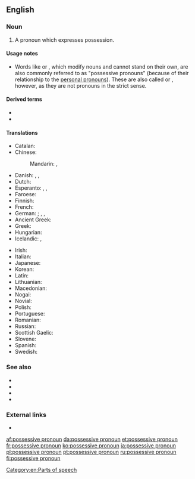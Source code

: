 {{also|possessive-pronoun}}
==English==

===Noun===
{{en-noun}}

# {{lb|en|grammar}} A pronoun which expresses possession.

====Usage notes====
* Words like {{m|en|my}} or {{m|en|their}}, which modify nouns and cannot stand on their own, are also commonly referred to as "possessive pronouns" (because of their relationship to the [[personal pronoun]]s). These are also called {{m|en|possessive determiner|possessive determiners}} or {{m|en|possessive adjective|possessive adjectives}}, however, as they are not pronouns in the strict sense.

====Derived terms====
* {{l|en|determinative possessive pronoun}}
* {{l|en|independent possessive pronoun}}

====Translations====
{{trans-top|pronoun which expresses possession}}
* Catalan: {{t|ca|pronom possessiu|m}}
* Chinese:
*: Mandarin: {{t|cmn|所有格代名詞|sc=Hani}}, {{t|cmn|所有格代名词|tr=suǒyǒugé dàimíngcí|sc=Hani}}
* Danish: {{t|da|possessivt pronomen|n}}, {{t|da|possesivpronomen|n}}, {{t|da|ejestedord|n}}
* Dutch: {{t+|nl|bezittelijk voornaamwoord|n}}
* Esperanto: {{t|eo|posesiva pronomo}}, {{t|eo|poseda pronomo}}, {{t|eo|posesivo}}
* Faroese: {{t|fo|ognarfornavn|n}}
* Finnish: {{t+|fi|possessiivipronomini}}
* French: {{t+|fr|pronom possessif|m}}
* German: {{t+|de|besitzanzeigendes Fürwort|n}}; {{t+|de|Possessivpronomen|n}}, {{t+|de|Possessivum|n}}, {{t|de|Possessiv|n}}
* Ancient Greek: {{t|grc|κτητική ἀντωνυμία|f|sc=Grek}}
* Greek: {{t+|el|κτητική αντωνυμία|f}}
* Hungarian: {{t+|hu|birtokos névmás}}
* Icelandic: {{t+|is|eignarfornafn|n}}, {{t+|is|efn.|n}}
{{trans-mid}}
* Irish: {{t|ga|forainm sealbhach}}
* Italian: {{t+|it|pronome possessivo|m}}
* Japanese: {{t|ja|所有代名詞|tr=しょゆうだいめいし, shoyū daimeishi}}
* Korean: {{t+|ko|소유대명사|tr=soyu-daemyeongsa|sc=Hang}}
* Latin: {{t|la|pronomen possessivum|n}}
* Lithuanian: {{t|lt|savybinis įvardis|m}}
* Macedonian: {{t|mk|посвојна заменка|f|tr=pósvojna zámenka}}
* Nogai: {{t|nog|тартым авыс}}
* Novial: {{t|nov|posesivi pronomine}}
* Polish: {{t+|pl|zaimek dzierżawczy|m-in}}
* Portuguese: {{t+|pt|pronome possessivo|m}}
* Romanian: {{t|ro|pronume posesiv|n}}
* Russian: {{t+|ru|притяжа́тельное местоиме́ние|n}}
* Scottish Gaelic: {{t|gd|riochdair seilbheach|m}}
* Slovene: {{t+|sl|svojilni zaimek|m}}
* Spanish: {{t|es|pronombre posesivo|m}}
* Swedish: {{t+|sv|possessivt pronomen|n}}
{{trans-bottom}}

===See also===
* {{l|en|determiner}}
* {{l|en|possessive adjective}}
* {{l|en|possessive determiner}}
* {{l|en|possessive suffix}}

===External links===
* {{pedialite}}

[[Category:en:Parts of speech]]

[[af:possessive pronoun]]
[[da:possessive pronoun]]
[[et:possessive pronoun]]
[[fr:possessive pronoun]]
[[ko:possessive pronoun]]
[[ja:possessive pronoun]]
[[pl:possessive pronoun]]
[[pt:possessive pronoun]]
[[ru:possessive pronoun]]
[[fi:possessive pronoun]]
